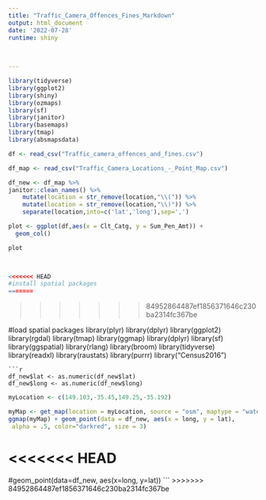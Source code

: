 ```yaml
---
title: "Traffic_Camera_Offences_Fines_Markdown"
output: html_document
date: '2022-07-28'
runtime: shiny

  
  
---
```



```r
library(tidyverse)
library(ggplot2)
library(shiny)
library(ozmaps)
library(sf)
library(janitor)
library(basemaps)
library(tmap)
library(absmapsdata)
```


```r

df <- read_csv("Traffic_camera_offences_and_fines.csv")

df_map <- read_csv("Traffic_Camera_Locations_-_Point_Map.csv")

df_new <- df_map %>%
janitor::clean_names() %>%
	mutate(location = str_remove(location,"\\(")) %>%
	mutate(location = str_remove(location,"\\)")) %>% 
	separate(location,into=c('lat','long'),sep=',') 
```


```r

plot <- ggplot(df,aes(x = Clt_Catg, y = Sum_Pen_Amt)) + 
  geom_col()

plot

 
```



```r

<<<<<<< HEAD
#install spatial packages
=======
```
>>>>>>> 84952864487ef1856371646c230ba2314fc367be

#load spatial packages
library(plyr)
library(dplyr)
library(ggplot2)
library(rgdal)
library(tmap)
library(ggmap)
library(dplyr)
library(sf)
library(ggspatial)
library(rlang)
library(broom)
library(tidyverse)
library(readxl)
library(raustats)
library(purrr)
library("Census2016")
```
```r
df_new$lat <- as.numeric(df_new$lat)
df_new$long <- as.numeric(df_new$long)

```

```r

myLocation <- c(149.103,-35.45,149.25,-35.192)

myMap <- get_map(location = myLocation, source = "osm", maptype = "watercolor", crop = FALSE)
ggmap(myMap) + geom_point(data = df_new, aes(x = long, y = lat),
 alpha = .5, color="darkred", size = 3)

```

<<<<<<< HEAD
=======
  #geom_point(data=df_new, aes(x=long, y=lat))
```
>>>>>>> 84952864487ef1856371646c230ba2314fc367be
